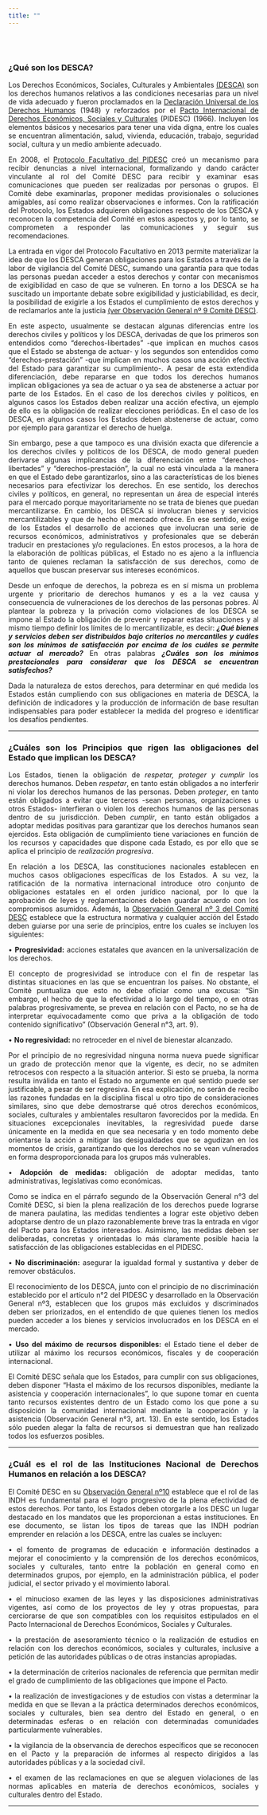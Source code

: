 ---
title: ""
---

<div style="text-align: justify">

<br />
    <br />
    
    
### **¿Qué son los DESCA?**

Los Derechos Económicos, Sociales, Culturales y Ambientales [(DESCA)](https://www.ohchr.org/SP/Issues/ESCR/Pages/ESCRIndex.aspx) son los derechos humanos relativos a las condiciones necesarias para un nivel de vida adecuado y fueron proclamados en la [Declaración Universal de los Derechos Humanos](https://www.un.org/es/about-us/universal-declaration-of-human-rights) (1948) y reforzados por el [Pacto Internacional de Derechos Económicos, Sociales y Culturales](https://www.ohchr.org/Documents/ProfessionalInterest/cescr_SP.pdf) (PIDESC) (1966). Incluyen los elementos básicos y necesarios para tener una vida digna, entre los cuales se encuentran alimentación, salud, vivienda, educación, trabajo, seguridad social, cultura y un medio ambiente adecuado.

En 2008, el [Protocolo Facultativo del PIDESC](https://www.ohchr.org/sp/professionalinterest/pages/opcescr.aspx) creó un mecanismo para recibir denuncias a nivel internacional, formalizando y dando carácter vinculante al rol del Comité DESC para recibir y examinar esas comunicaciones que pueden ser realizadas por personas o grupos. El Comité debe examinarlas, proponer medidas provisionales o soluciones amigables, así como realizar observaciones e informes. Con la ratificación del Protocolo, los Estados adquieren obligaciones respecto de los DESCA y reconocen la competencia del Comité en estos aspectos y, por lo tanto, se comprometen a responder las comunicaciones y seguir sus recomendaciones.

La entrada en vigor del Protocolo Facultativo en 2013 permite materializar la idea de que los DESCA generan obligaciones para los Estados a través de la labor de vigilancia del Comité DESC, sumando una garantía para que todas las personas puedan acceder a estos derechos y contar con mecanismos de exigibilidad en caso de que se vulneren. En torno a los DESCA se ha suscitado un importante debate sobre exigibilidad y justiciabilidad, es decir, la posibilidad de exigirle a los Estados el cumplimiento de estos derechos y de reclamarlos ante la justicia [(ver Observación General nº 9 Comité DESC)](https://www.escr-net.org/es/recursos/observacion-general-no-9-aplicacion-interna-del-pacto). 

En este aspecto, usualmente se destacan algunas diferencias entre los derechos civiles y políticos y los DESCA, derivadas de que los primeros son entendidos como “derechos-libertades” -que implican en muchos casos que el Estado se abstenga de actuar- y los segundos son entendidos como “derechos-prestación” -que implican en muchos casos una acción efectiva del Estado para garantizar su cumplimiento-. A pesar de esta extendida diferenciación, debe repararse en que todos los derechos humanos implican obligaciones ya sea de actuar o ya sea de abstenerse a actuar por parte de los Estados. En el caso de los derechos civiles y políticos, en algunos casos los Estados deben realizar una acción efectiva, un ejemplo de ello es la obligación de realizar elecciones periódicas. En el caso de los DESCA, en algunos casos los Estados deben abstenerse de actuar, como por ejemplo para garantizar el derecho de huelga. 

Sin embargo, pese a que tampoco es una división exacta que diferencie a los derechos civiles y políticos de los DESCA, de modo general pueden derivarse algunas implicancias de la diferenciación entre “derechos-libertades” y “derechos-prestación”, la cual no está vinculada a la manera en que el Estado debe garantizarlos, sino a las características de los bienes necesarios para efectivizar los derechos. En ese sentido, los derechos civiles y políticos, en general, no representan un área de especial interés para el mercado porque mayoritariamente no se trata de bienes que puedan mercantilizarse. En cambio, los DESCA sí involucran bienes y servicios mercantilizables y que de hecho el mercado ofrece. En ese sentido, exige de los Estados el desarrollo de acciones que involucran una serie de recursos económicos, administrativos y profesionales que se deberán traducir en prestaciones y/o regulaciones. En estos procesos, a la hora de la elaboración de políticas públicas, el Estado no es ajeno a la influencia tanto de quienes reclaman la satisfacción de sus derechos, como de aquellos que buscan preservar sus intereses económicos.

Desde un enfoque de derechos, la pobreza es en sí misma un problema urgente y prioritario de derechos humanos y es a la vez causa y consecuencia de vulneraciones de los derechos de las personas pobres. Al plantear la pobreza y la privación como violaciones de los DESCA se impone al Estado la obligación de prevenir y reparar estas situaciones y al mismo tiempo definir los límites de lo mercantilizable, es decir: _**¿Qué bienes y servicios deben ser distribuidos bajo criterios no mercantiles y cuáles son los mínimos de satisfacción por encima de los cuáles se permite actuar al mercado?**_ En otras palabras _**¿Cuáles son los mínimos prestacionales para considerar que los DESCA se encuentran satisfechos?**_

Dada la naturaleza de estos derechos, para determinar en qué medida los Estados están cumpliendo con sus obligaciones en materia de DESCA, la definición de indicadores y la producción de información de base resultan indispensables para poder establecer la medida del progreso e identificar los desafíos pendientes.

- - -

### **¿Cuáles son los Principios que rigen las obligaciones del Estado que implican los DESCA?**

Los Estados, tienen la obligación de _respetar, proteger y cumplir_ los derechos humanos. Deben _respetar_, en tanto están obligados a no interferir ni violar los derechos humanos de las personas. Deben _proteger_, en tanto están obligados a evitar que terceros -sean personas, organizaciones u otros Estados- interfieran o violen los derechos humanos de las personas dentro de su jurisdicción. Deben _cumplir_, en tanto están obligados a adoptar medidas positivas para garantizar que los derechos humanos sean ejercidos. Esta obligación de cumplimiento tiene variaciones en función de los recursos y capacidades que dispone cada Estado, es por ello que se aplica el principio de _realización progresiva_.

En relación a los DESCA, las constituciones nacionales establecen en muchos casos obligaciones específicas de los Estados. A su vez, la ratificación de la normativa internacional introduce otro conjunto de obligaciones estatales en el orden jurídico nacional, por lo que la aprobación de leyes y reglamentaciones deben guardar acuerdo con los compromisos asumidos. Además, la [Observación General nº 3 del Comité DESC](https://www.escr-net.org/es/recursos/observacion-general-no-3-indole-obligaciones-estados-partes) establece que la estructura normativa y cualquier acción del Estado deben guiarse por una serie de principios, entre los cuales se incluyen los siguientes:

• **Progresividad:** acciones estatales que avancen en la universalización de los derechos.

El concepto de progresividad se introduce con el fin de respetar las distintas situaciones en las que se encuentran los países. No obstante, el Comité puntualiza que esto no debe oficiar como una excusa: “Sin embargo, el hecho de que la efectividad a lo largo del tiempo, o en otras palabras progresivamente, se prevea en relación con el Pacto, no se ha de interpretar equivocadamente como que priva a la obligación de todo contenido significativo” (Observación General n°3, art. 9).

• **No regresividad:** no retroceder en el nivel de bienestar alcanzado. 

Por el principio de no regresividad ninguna norma nueva puede significar un grado de protección menor que la vigente, es decir, no se admiten retrocesos con respecto a la situación anterior. Si esto se prueba, la norma resulta inválida en tanto el Estado no argumente en qué sentido puede ser justificable, a pesar de ser regresiva. En esa explicación, no serán de recibo las razones fundadas en la disciplina fiscal u otro tipo de consideraciones similares, sino que debe demostrarse qué otros derechos económicos, sociales, culturales y ambientales resultaron favorecidos por la medida. En situaciones excepcionales inevitables, la regresividad puede darse únicamente en la medida en que sea necesaria y en todo momento debe orientarse la acción a mitigar las desigualdades que se agudizan en los momentos de crisis, garantizando que los derechos no se vean vulnerados en forma desproporcionada para los grupos más vulnerables.

• **Adopción de medidas:** obligación de adoptar medidas, tanto administrativas, legislativas como económicas.

Como se indica en el párrafo segundo de la Observación General n°3 del Comité DESC, si bien la plena realización de los derechos puede lograrse de manera paulatina, las medidas tendientes a lograr este objetivo deben adoptarse dentro de un plazo razonablemente breve tras la entrada en vigor del Pacto para los Estados interesados. Asimismo, las medidas deben ser deliberadas, concretas y orientadas lo más claramente posible hacia la satisfacción de las obligaciones establecidas en el PIDESC.

• **No discriminación:** asegurar la igualdad formal y sustantiva y deber de remover obstáculos.

El reconocimiento de los DESCA, junto con el principio de no discriminación establecido por el artículo n°2 del PIDESC y desarrollado en la Observación General nº3, establecen que los grupos más excluidos y discriminados deben ser priorizados, en el entendido de que quienes tienen los medios pueden acceder a los bienes y servicios involucrados en los DESCA en el mercado. 

• **Uso del máximo de recursos disponibles:** el Estado tiene el deber de utilizar al máximo los recursos económicos, fiscales y de cooperación internacional.

El Comité DESC señala que los Estados, para cumplir con sus obligaciones, deben disponer “Hasta el máximo de los recursos disponibles, mediante la asistencia y cooperación internacionales”, lo que supone tomar en cuenta tanto recursos existentes dentro de un Estado como los que pone a su disposición la comunidad internacional mediante la cooperación y la asistencia (Observación General n°3, art. 13). En este sentido, los Estados sólo pueden alegar la falta de recursos si demuestran que han realizado todos los esfuerzos posibles. 

- - -

### **¿Cuál es el rol de las Instituciones Nacional de Derechos Humanos en relación a los DESCA?**

El Comité DESC en su [Observación General nº10]( http://docstore.ohchr.org/SelfServices/FilesHandler.ashx?enc=4slQ6QSmlBEDzFEovLCuW%2bKyH%2bnXprasyMzd2e8mx4coF4mDcGIt9z8ZrFOMwRZ4WackdTP3Ipm9AU%2bw%2fk37F4YTtjT8lht5w6uGEiOVOAzsxfspQ3oEdAjKbPIF1rBu) establece que el rol de las INDH es fundamental para el logro progresivo de la plena efectividad de estos derechos. Por tanto, los Estados deben otorgarle a los DESC un lugar destacado en los mandatos que les proporcionan a estas instituciones. En ese documento, se listan los tipos de tareas que las INDH podrían emprender en relación a los DESCA, entre las cuales se incluyen:

•	el fomento de programas de educación e información destinados a mejorar el conocimiento y la comprensión de los derechos económicos, sociales y culturales, tanto entre la población en general como en determinados grupos, por ejemplo, en la administración pública, el poder judicial, el sector privado y el movimiento laboral.

•	el minucioso examen de las leyes y las disposiciones administrativas vigentes, así como de los proyectos de ley y otras propuestas, para cerciorarse de que son compatibles con los requisitos estipulados en el Pacto Internacional de Derechos Económicos, Sociales y Culturales.

•	la prestación de asesoramiento técnico o la realización de estudios en relación con los derechos económicos, sociales y culturales, inclusive a petición de las autoridades públicas o de otras instancias apropiadas.

•	la determinación de criterios nacionales de referencia que permitan medir el grado de cumplimiento de las obligaciones que impone el Pacto.

•	la realización de investigaciones y de estudios con vistas a determinar la medida en que se llevan a la práctica determinados derechos económicos, sociales y culturales, bien sea dentro del Estado en general, o en determinadas esferas o en relación con determinadas comunidades particularmente vulnerables.

•	la vigilancia de la observancia de derechos específicos que se reconocen en el Pacto y la preparación de informes al respecto dirigidos a las autoridades públicas y a la sociedad civil.

•	el examen de las reclamaciones en que se aleguen violaciones de las normas aplicables en materia de derechos económicos, sociales y culturales dentro del Estado.

- - -
